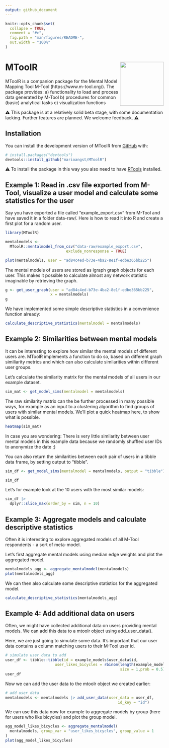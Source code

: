 ```yaml
---
output: github_document
---
```


<!-- README.md is generated from README.Rmd. Please edit that file -->

```r
knitr::opts_chunk$set(
  collapse = TRUE,
  comment = "#>",
  fig.path = "man/figures/README-",
  out.width = "100%"
)
```

# MToolR <a href="https://marioangst.github.io/MToolR/"><img src="man/figures/logo.png" align="right" height="139" /></a>

<!-- badges: start -->
<!-- badges: end -->

MToolR is a companion package for the Mental Model Mapping Tool M-Tool (https://www.m-tool.org/).
The package provides:
  a) functionality to load and process data generated by M-Tool
  b) procedures for common (basic) analytical tasks
  c) visualization functions
  
⚠️ This package is at a relatively solid beta stage, with some documentation lacking. Further features are planned. We welcome feedback. ⚠️

## Installation

You can install the development version of MToolR from [GitHub](https://github.com/) with:

``` r
# install.packages("devtools")
devtools::install_github("marioangst/MToolR")
```

⚠️ To install the package in this way you also need to have [RTools](https://cran.r-project.org/bin/windows/Rtools/) installed.

## Example 1: Read in .csv file exported from M-Tool, visualize a user model and calculate some statistics for the user

Say you have exported a file called "example_export.csv" from M-Tool and have saved it in a folder data-raw/. Here is how to read it into R and create a first plot for a random user.

```r
library(MToolR)

mentalmodels <-
  MToolR::mentalmodel_from_csv("data-raw/example_export.csv", 
                           exclude_nonresponse = TRUE)

plot(mentalmodels, user = "ad84c4ed-b73e-4ba2-8e1f-edbe365bb225")

```

The mental models of users are stored as igraph graph objects for each user. This makes it possible to calculate almost any network statistic imaginable by retrieving the graph. 

```r
g <- get_user_graph(user = "ad84c4ed-b73e-4ba2-8e1f-edbe365bb225",
                    x = mentalmodels)
g
```


We have implemented some simple descriptive statistics in a convenience function already:

```r
calculate_descriptive_statistics(mentalmodel = mentalmodels)
```


## Example 2: Similarities between mental models

It can be interesting to explore how similar the mental models of different users are. MToolR implements a function to do so, based on different graph similiarity metrics and which can also calculate similarities within different user groups.

Let's calculate the similarity matrix for the mental models of all users in our example dataset.

```r
sim_mat <- get_model_sims(mentalmodel = mentalmodels)
```

The raw similarity matrix can the be further processed in many possible ways, for example as an input to a clustering algorithm to find groups of users with similar mental models. We'll plot a quick heatmap here, to show what is possible.

```r
heatmap(sim_mat)
```

In case you are wondering: There is very little similarity between user mental models in this example data because we randomly shuffled user IDs to anonymize the date ;)

You can also return the similarities between each pair of users in a tibble data frame, by setting output to "tibble".

```r
sim_df <- get_model_sims(mentalmodel = mentalmodels, output = "tibble")

sim_df
```

Let's for example look at the 10 users with the most similar models:

```r
sim_df |> 
  dplyr::slice_max(order_by = sim, n = 10)
```


## Example 3: Aggregate models and calculate descriptive statistics

Often it is interesting to explore aggregated models of all M-Tool respondents - a sort of meta-model.

Let's first aggregate mental models using median edge weights and plot the aggregated model.

```r
mentalmodels_agg <- aggregate_mentalmodel(mentalmodels)
plot(mentalmodels_agg)
```

We can then also calculate some descriptive statistics for the aggregated model.

```r
calculate_descriptive_statistics(mentalmodels_agg)
```

## Example 4: Add additional data on users

Often, we might have collected additional data on users providing mental models. We can add this data to a mtoolr object using add_user_data().

Here, we are just going to simulate some data. It's important that our user data contains a column matching users to their M-Tool user id.

```r
# simulate user data to add
user_df <- tibble::tibble(id = example_models$user_data$id,
                      user_likes_bicycles = rbinom(length(example_models$user_data$id),
                                                   size = 1,prob = 0.5))
user_df
```

Now we can add the user data to the mtoolr object we created earlier:

```r
# add user data
mentalmodels <- mentalmodels |> add_user_data(user_data = user_df,
                                                  id_key = "id")
```
We can use this data now for example to aggregate models by group (here for users who like bicycles) and plot the group model.

```r
agg_model_likes_bicycles <- aggregate_mentalmodel(
  mentalmodels, group_var = "user_likes_bicycles", group_value = 1
)
plot(agg_model_likes_bicycles)
```



<!-- build this with devtools::build_readme() -->
